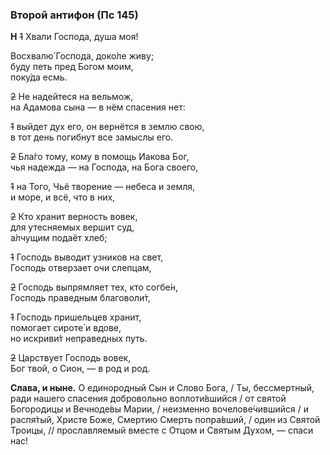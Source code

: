 ### Второй антифон (Пс 145)

**Н** ~~1~~ Хвали Господа, душа моя!

Восхвалю́ Господа, доко́ле живу;  
буду петь пред Богом моим,  
поку́да есмь.

~~2~~ Не надейтеся на вельмож,  
на Адамова сына — в нём спасения нет:

~~1~~ выйдет дух его, он вернётся в землю свою,  
в тот день погибнут все замыслы его.

~~2~~ Бла́го тому, кому в помощь Иакова Бог,  
чья надежда — на Господа, на Бога своего,

~~1~~ на Того, Чьё творение — небеса и земля,  
и море, и всё, что в них,

~~2~~ Кто хранит верность вовек,  
для утесняемых вершит суд,  
а́лчущим подаёт хлеб;

~~1~~ Господь выводит узников на свет,  
Господь отверзает очи слепцам,

~~2~~ Господь выпрямляет тех, кто согбе́н,  
Господь праведным благоволи́т,

~~1~~ Господь пришельцев хранит,  
помогает сироте́ и вдове,  
но искриви́т неправедных путь.

~~2~~ Царствует Господь вовек,  
Бог твой, о Сион, — в род и род.

**Слава, и ныне.** О единородный Сын и Слово Бога, / Ты, бессмертный, ради нашего спасения добровольно воплоти́вшийся / от святой Богородицы и Вечноде́вы Марии, /  неизменно вочелове́чившийся / и распя́тый, Христе Боже, Смертию Смерть попра́вший, / один из Святой Троицы, // прославляемый вместе с Отцом и Святым Духом, — спаси нас!
